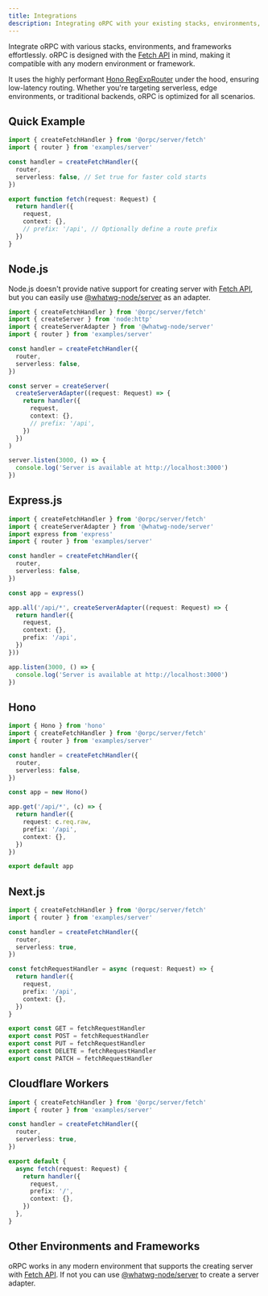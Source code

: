 ```yaml
---
title: Integrations
description: Integrating oRPC with your existing stacks, environments, and frameworks.
---
```


Integrate oRPC with various stacks, environments, and frameworks effortlessly.
oRPC is designed with the [Fetch API](https://developer.mozilla.org/en-US/docs/Web/API/Fetch_API) in mind, 
making it compatible with any modern environment or framework.

It uses the highly performant [Hono RegExpRouter](https://hono.dev/) under the hood, ensuring low-latency routing. 
Whether you're targeting serverless, edge environments, or traditional backends, oRPC is optimized for all scenarios.

## Quick Example

```ts twoslash
import { createFetchHandler } from '@orpc/server/fetch'
import { router } from 'examples/server'

const handler = createFetchHandler({
  router,
  serverless: false, // Set true for faster cold starts
})

export function fetch(request: Request) {
  return handler({
    request,
    context: {},
    // prefix: '/api', // Optionally define a route prefix
  })
}
```

## Node.js

Node.js doesn't provide native support for creating server with [Fetch API](https://developer.mozilla.org/en-US/docs/Web/API/Fetch_API), 
but you can easily use [@whatwg-node/server](https://npmjs.com/package/@whatwg-node/server) as an adapter.

```ts twoslash
import { createFetchHandler } from '@orpc/server/fetch'
import { createServer } from 'node:http'
import { createServerAdapter } from '@whatwg-node/server'
import { router } from 'examples/server'

const handler = createFetchHandler({
  router,
  serverless: false,
})

const server = createServer(
  createServerAdapter((request: Request) => {
    return handler({
      request,
      context: {},
      // prefix: '/api',
    })
  })
)

server.listen(3000, () => {
  console.log('Server is available at http://localhost:3000')
})
```

## Express.js

```ts twoslash
import { createFetchHandler } from '@orpc/server/fetch'
import { createServerAdapter } from '@whatwg-node/server'
import express from 'express'
import { router } from 'examples/server'

const handler = createFetchHandler({
  router,
  serverless: false,
})

const app = express()

app.all('/api/*', createServerAdapter((request: Request) => {
  return handler({
    request,
    context: {},
    prefix: '/api',
  })
}))

app.listen(3000, () => {
  console.log('Server is available at http://localhost:3000')
})
```

## Hono

```ts twoslash
import { Hono } from 'hono'
import { createFetchHandler } from '@orpc/server/fetch'
import { router } from 'examples/server'

const handler = createFetchHandler({
  router,
  serverless: false,
})

const app = new Hono()

app.get('/api/*', (c) => {
  return handler({
    request: c.req.raw,
    prefix: '/api',
    context: {},
  }) 
})

export default app
```

## Next.js

```ts title="app/api/[...orpc]/route.ts" twoslash
import { createFetchHandler } from '@orpc/server/fetch'
import { router } from 'examples/server'

const handler = createFetchHandler({
  router,
  serverless: true,
})

const fetchRequestHandler = async (request: Request) => {
  return handler({
    request,
    prefix: '/api',
    context: {},
  })
}

export const GET = fetchRequestHandler
export const POST = fetchRequestHandler
export const PUT = fetchRequestHandler
export const DELETE = fetchRequestHandler
export const PATCH = fetchRequestHandler
```

## Cloudflare Workers

```ts twoslash
import { createFetchHandler } from '@orpc/server/fetch'
import { router } from 'examples/server'

const handler = createFetchHandler({
  router,
  serverless: true,
})

export default {
  async fetch(request: Request) {
    return handler({
      request,
      prefix: '/',
      context: {},
    })
  },
}
```

## Other Environments and Frameworks

oRPC works in any modern environment that supports the creating server with [Fetch API](https://developer.mozilla.org/en-US/docs/Web/API/Fetch_API).
If not you can use [@whatwg-node/server](https://npmjs.com/package/@whatwg-node/server) to create a server adapter.
